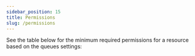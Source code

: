 ```yaml
---
sidebar_position: 15
title: Permissions
slug: /permissions
---
```




<MarkdownImage img="/img/L1_Queue_Functional.png" />

<PermissionsOverview />

See the table below for the minimum required permissions for a resource based on
the queues settings:

<QueuePermissionsTable />

<!--
TODO:
 - consecutiveFeedFailureLimit
 - consecutiveOracleFailureLimit
 - feedProbationPeriod
-->
